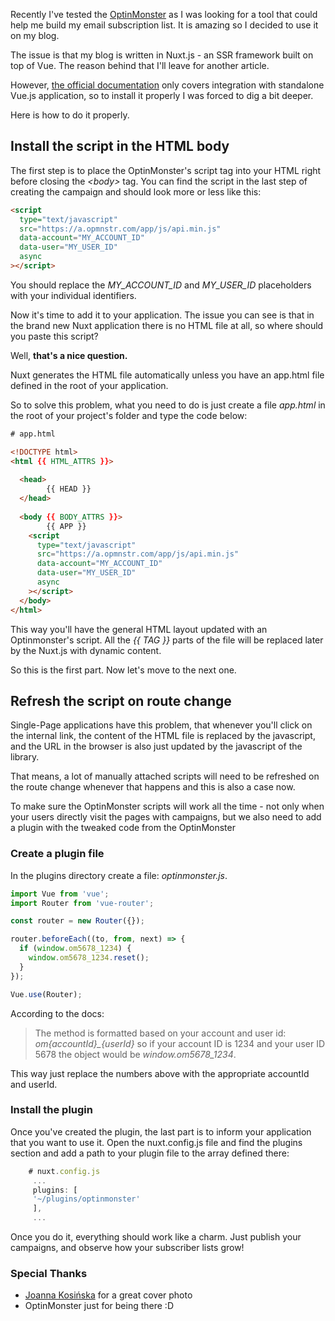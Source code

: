 Recently I've tested the [OptinMonster](https://optinmonster.com) as I was looking for a tool that could help me build my email subscription list. It is amazing so I decided to use it on my blog.

The issue is that my blog is written in Nuxt.js - an SSR framework built on top of Vue. The reason behind that I'll leave for another article.

However, [the official documentation](https://optinmonster.com/docs/using-the-optinmonster-api-with-single-page-applications/) only covers integration with standalone Vue.js application, so to install it properly I was forced to dig a bit deeper.

Here is how to do it properly.

## Install the script in the HTML body

The first step is to place the OptinMonster's script tag into your HTML right before closing the _\<body>_ tag. You can find the script in the last step of creating the campaign and should look more or less like this:

```html
<script
  type="text/javascript"
  src="https://a.opmnstr.com/app/js/api.min.js"
  data-account="MY_ACCOUNT_ID"
  data-user="MY_USER_ID"
  async
></script>
```

You should replace the _MY_ACCOUNT_ID_ and _MY_USER_ID_ placeholders with your individual identifiers.

Now it's time to add it to your application. The issue you can see is that in the brand new Nuxt application there is no HTML file at all, so where should you paste this script?

Well, **that's a nice question.**

Nuxt generates the HTML file automatically unless you have an app.html file defined in the root of your application.

So to solve this problem, what you need to do is just create a file _app.html_ in the root of your project's folder and type the code below:

```html
# app.html

<!DOCTYPE html>
<html {{ HTML_ATTRS }}>
   
  <head>
        {{ HEAD }}  
  </head>
   
  <body {{ BODY_ATTRS }}>
        {{ APP }}    
    <script
      type="text/javascript"
      src="https://a.opmnstr.com/app/js/api.min.js"
      data-account="MY_ACCOUNT_ID"
      data-user="MY_USER_ID"
      async
    ></script>
  </body>
</html>
```

This way you'll have the general HTML layout updated with an Optinmonster's script. All the _{{ TAG }}_ parts of the file will be replaced later by the Nuxt.js with dynamic content.

So this is the first part. Now let's move to the next one.

## Refresh the script on route change

Single-Page applications have this problem, that whenever you'll click on the internal link, the content of the HTML file is replaced by the javascript, and the URL in the browser is also just updated by the javascript of the library.

That means, a lot of manually attached scripts will need to be refreshed on the route change whenever that happens and this is also a case now.

To make sure the OptinMonster scripts will work all the time - not only when your users directly visit the pages with campaigns, but we also need to add a plugin with the tweaked code from the OptinMonster

### Create a plugin file

In the plugins directory create a file: _optinmonster.js_.

```jsx
import Vue from 'vue';
import Router from 'vue-router';

const router = new Router({});

router.beforeEach((to, from, next) => {
  if (window.om5678_1234) {
    window.om5678_1234.reset();
  }
});

Vue.use(Router);
```

According to the docs:

> The method is formatted based on your account and user id: _om{accountId}\_{userId}_ so if your account ID is 1234 and your user ID 5678 the object would be _window.om5678_1234_.

This way just replace the numbers above with the appropriate accountId and userId.

### Install the plugin

Once you've created the plugin, the last part is to inform your application that you want to use it. Open the nuxt.config.js file and find the plugins section and add a path to your plugin file to the array defined there:

```js
    # nuxt.config.js
     ...
     plugins: [
     '~/plugins/optinmonster'
     ],
     ...
```

Once you do it, everything should work like a charm. Just publish your campaigns, and observe how your subscriber lists grow!

### Special Thanks

- [Joanna Kosińska](https://unsplash.com/@joannakosinska) for a great cover photo
- OptinMonster just for being there :D
